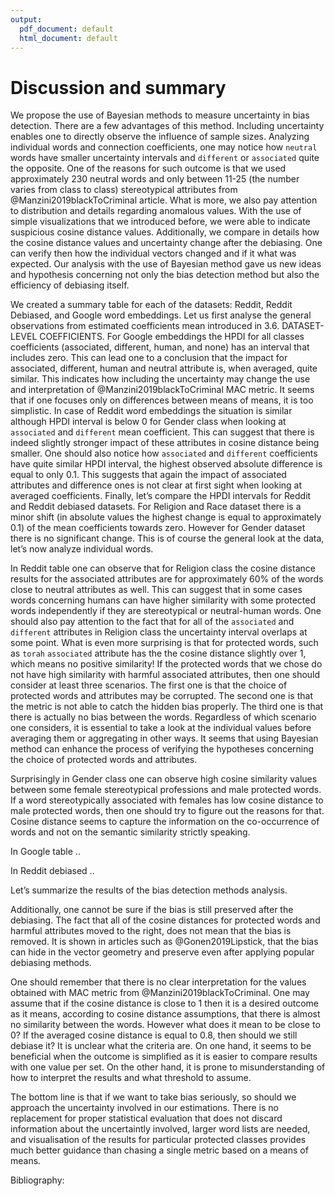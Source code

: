 ```yaml
---
output:
  pdf_document: default
  html_document: default
---
```

# Discussion and summary



<!-- Bayesian method --> 


We propose the use of Bayesian methods to measure uncertainty in bias detection. There are a few advantages of this method. Including uncertainty enables one to directly observe the influence of sample sizes. Analyzing individual words and connection coefficients, one may notice how `neutral` words have smaller uncertainty intervals and `different` or `associated` quite the opposite. One of the reasons for such outcome is that we used approximately 230 neutral words and only between 11-25 (the number varies from class to class) stereotypical attributes from @Manzini2019blackToCriminal article. What is more, we also pay attention to distribution and details regarding anomalous values. With the use of simple visualizations that we introduced before, we were able to indicate suspicious cosine distance values. Additionally, we compare in details how the cosine distance values and uncertainty change after the debiasing. One can verify then how the individual vectors changed and if it what was expected. Our analysis with the use of Bayesian method gave us new ideas and hypothesis concerning not only the bias detection method but also the efficiency of debiasing itself. 


<!-- General insights - estimated coefficients mean -->

We created a summary table for each of the datasets: Reddit, Reddit Debiased, and Google word embeddings. Let us first analyse the general observations from estimated coefficients mean introduced in 3.6. DATASET-LEVEL COEFFICIENTS. For Google embeddings the HPDI for all classes coefficients (associated, different, human, and none) has an interval that includes zero. This can lead one to a conclusion that the impact for associated, different, human and neutral attribute is, when averaged, quite similar. This indicates how including the uncertainty may change the use and interpretation of @Manzini2019blackToCriminal MAC metric. It seems that if one focuses only on differences between means of means, it is too simplistic. In case of Reddit word embeddings the situation is similar although HPDI interval is below 0 for Gender class when looking at `associated` and `different` mean coefficient. This can suggest that there is indeed slightly stronger impact of these attributes in cosine distance being smaller. One should also notice how `associated` and `different` coefficients have quite similar HPDI interval, the highest observed absolute difference is equal to only 0.1. This suggests that again the impact of associated attributes and difference ones is not clear at first sight when looking at averaged coefficients. Finally, let's compare the HPDI intervals for Reddit and Reddit debiased datasets. For Religion and Race dataset there is a minor shift (in absolute values the highest change is equal to approximately 0.1) of the mean coefficients towards zero. However for Gender dataset there is no significant change. This is of course the general look at the data, let's now analyze individual words. 

<!-- Details from the table -->

In Reddit table one can observe that for Religion class the cosine distance results for the associated attributes are for approximately 60% of the words close to neutral attributes as well. This can suggest that in some cases words concerning humans can have higher similarity with some protected words independently if they are stereotypical or neutral-human words. One should also pay attention to the fact that for all of the `associated` and `different` attributes in Religion class the uncertainty interval overlaps at some point. What is even more surprising is that for protected words, such as `torah`  `associated` attribute has the the cosine distance slightly over 1, which means no positive similarity! If the protected words that we chose do not have high similarity with harmful associated attributes, then one should consider at least three scenarios. The first one is that the choice of protected words and attributes may be corrupted. The second one is that the metric is not able to catch the hidden bias properly. The third one is that there is actually no bias between the words. Regardless of which scenario one considers, it is essential to take a look at the individual values before averaging them or aggregating in other ways. It seems that using Bayesian method can enhance the process of verifying the hypotheses concerning the choice of protected words and attributes.


Surprisingly in Gender class one can observe high cosine similarity values between some female stereotypical professions and male protected words. If a word stereotypically associated with females has low cosine distance to male protected words, then one should try to figure out the reasons for that. Cosine distance seems to capture the information on the co-occurrence of words and not on the semantic similarity strictly speaking. 


In Google table .. 

<!-- comments and values that refer to them: (blue and green) -->
<!-- a) google scale -->
<!-- b) associated females -->


In Reddit debiased .. 

<!-- debiased: question about the change -->
<!-- - better but not for muslims -->
<!-- - corpus frequency maybe? -->
<!-- - better for male -->
<!-- - when in gender different and associated together maybe it is better - gender is very specific, words are about professions;  -->
<!-- - when in religion it is bad different and associated -->
<!-- -  in race it is not obvious - mixed sentiments  -->


Let's summarize the results of the bias detection methods analysis. 

<!-- black remarks then: -->
<!-- - mess, change protected words; relative differences stay the same, by the way lipstick on a pig -->


<!-- debiasing -->
Additionally, one cannot be sure if the bias is still preserved after the debiasing. The fact that all of the cosine distances for protected words and harmful attributes moved to the right, does not mean that the bias is removed. It is shown in articles such as @Gonen2019Lipstick, that the bias can hide in the vector geometry and preserve even after applying popular debiasing methods.

<!-- - word lists are strange, not enough words, large HPDI -->






<!-- interpretation issues -->
One should remember that there is no clear interpretation for the values obtained with MAC metric from @Manzini2019blackToCriminal. One may assume that if the cosine distance is close to 1 then it is a desired outcome as it means, according to cosine distance assumptions, that there is almost no similarity between the words. However what does it mean to be close to 0? If the averaged cosine distance is equal to 0.8, then should we still debiase it? It is unclear what the criteria are. On one hand, it seems to be beneficial when the outcome is simplified as it is easier to compare results with one value per set. On the other hand, it is prone to misunderstanding of how to interpret the results and what threshold to assume.


<!-- summary --> 

The bottom line is that if we want to take bias seriously, so should we approach the uncertainty involved in our estimations. There is no replacement for proper statistical evaluation that does not discard information about the uncertaintly involved, larger word lists are needed, and visualisation of the results for particular protected classes provides much better guidance than chasing a single metric based on a means of means. 





Bibliography:

<!--

Articles:
  1. "Are We Consistently Biased? Multidimensional Analysis of Biases in Distributional Word Vectors"
  https://www.aclweb.org/anthology/S19-1010.pdf 
  2. Summary what causes bias short article
  [source https://kawine.github.io/blog/nlp/2019/09/23/bias.html]
  3. Men Also Like Shopping: Reducing Gender Bias Amplification using Corpus-level Constraint
  4. Bias in Bios: A Case Study of Semantic Representation Bias in a High-Stakes Setting
  -->
